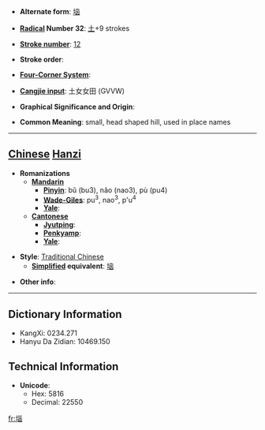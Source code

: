 * '''Alternate form''': [[垴]]

* '''[[Wiktionary:Chinese radical index| Radical]] Number 32''': [[Wiktionary:Chinese radical index 土|土]]+9 strokes

* '''[[Wiktionary:Chinese total strokes index|Stroke number]]''': [[Wiktionary:Chinese total strokes index 12|12]]

* '''Stroke order''': 

* '''[[Wiktionary:Chinese four corner index|Four-Corner System]]''': 

* '''[[Wiktionary:Chinese Cangjie index|Cangjie input]]''': 土女女田 (GVVW)

* '''Graphical Significance and Origin''': 

* '''Common Meaning''': small, head shaped hill, used in place names

----

== [[Chinese]] [[Hanzi]] ==

* '''Romanizations'''
** '''[[Mandarin]]'''
*** '''[[Pinyin]]''': bǔ (bu3), nǎo (nao3), pù (pu4)
*** '''[[Wade-Giles]]''': pu<sup>3</sup>, nao<sup>3</sup>, p'u<sup>4</sup>
*** '''[[Yale]]''': 
** '''[[Cantonese]]'''
*** '''[[Jyutping]]''':
*** '''[[Penkyamp]]''': 
*** '''[[Yale]]''': 

* '''Style''': [[Traditional Chinese]] 
** '''[[Simplified Chinese|Simplified]] equivalent''': [[垴]]

* '''Other info''': 

----

== Dictionary Information ==

* KangXi: 0234.271
* Hanyu Da Zidian: 10469.150

== Technical Information ==

* '''Unicode''':
** Hex: 5816
** Decimal: 22550

[[fr:堖]]
